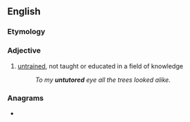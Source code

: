 ==English==

===Etymology===
{{prefix|un|tutored|lang=en}}

===Adjective===
{{en-adj|-}}

# [[untrained]], not taught or educated in a field of knowledge
#: ''To my '''untutored''' eye all the trees looked alike.''

===Anagrams===
* {{anagrams|en|a=denorttuu|turned out}}